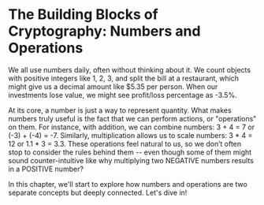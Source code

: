 # The Building Blocks of Cryptography: Numbers and Operations

We all use numbers daily, often without thinking about it. We count objects with positive integers like 1, 2, 3, and split the bill at a restaurant, which might give us a decimal amount like $5.35 per person. When our investments lose value, we might see profit/loss percentage as -3.5%.

At its core, a number is just a way to represent quantity. What makes numbers truly useful is the fact that we can perform actions, or "operations" on them. For instance, with addition, we can combine numbers: 3 + 4 = 7 or (-3) + (-4) = -7. Similarly, multiplication allows us to scale numbers: 3 \* 4 = 12 or 1.1 \* 3 = 3.3. These operations feel natural to us, so we don’t often stop to consider the rules behind them -- even though some of them might sound counter-intuitive like why multiplying two NEGATIVE numbers results in a POSITIVE number? 

In this chapter, we'll start to explore how numbers and operations are two separate concepts but deeply connected. Let's dive in!
